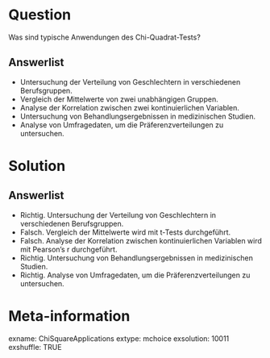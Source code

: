 Question 
======== 

Was sind typische Anwendungen des Chi-Quadrat-Tests?

Answerlist
----------

* Untersuchung der Verteilung von Geschlechtern in verschiedenen Berufsgruppen.
* Vergleich der Mittelwerte von zwei unabhängigen Gruppen.
* Analyse der Korrelation zwischen zwei kontinuierlichen Variablen.
* Untersuchung von Behandlungsergebnissen in medizinischen Studien.
* Analyse von Umfragedaten, um die Präferenzverteilungen zu untersuchen.

Solution
========

Answerlist
----------

* Richtig. Untersuchung der Verteilung von Geschlechtern in verschiedenen Berufsgruppen.
* Falsch. Vergleich der Mittelwerte wird mit t-Tests durchgeführt.
* Falsch. Analyse der Korrelation zwischen kontinuierlichen Variablen wird mit Pearson's r durchgeführt.
* Richtig. Untersuchung von Behandlungsergebnissen in medizinischen Studien.
* Richtig. Analyse von Umfragedaten, um die Präferenzverteilungen zu untersuchen.

Meta-information
================
exname: ChiSquareApplications
extype: mchoice 
exsolution: 10011
exshuffle: TRUE
